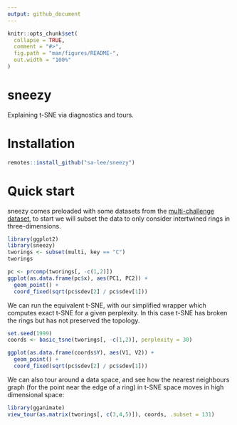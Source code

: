 ```yaml
---
output: github_document
---
```


<!-- README.md is generated from README.Rmd. Please edit that file -->

```r
knitr::opts_chunk$set(
  collapse = TRUE,
  comment = "#>",
  fig.path = "man/figures/README-",
  out.width = "100%"
)
```
# sneezy

Explaining t-SNE via diagnostics and tours.

# Installation

```r
remotes::install_github("sa-lee/sneezy")
```

# Quick start

sneezy comes preloaded with some datasets from the 
[multi-challenge dataset](http://ifs.tuwien.ac.at/dm/dataSets.html), to start
we will subset the data to only consider intertwined rings in three-dimensions.

```r
library(ggplot2)
library(sneezy)
tworings <- subset(multi, key == "C")
tworings

pc <- prcomp(tworings[, -c(1,2)])
ggplot(as.data.frame(pc$x), aes(PC1, PC2)) +
  geom_point() +
  coord_fixed(sqrt(pc$sdev[2] / pc$sdev[1]))
```

We can run the equivalent t-SNE, with our simplified wrapper which computes
exact t-SNE for a given perplexity. In this case t-SNE has broken the rings but
has not preserved the topology.
```r
set.seed(1999)
coords <- basic_tsne(tworings[, -c(1,2)], perplexity = 30)

ggplot(as.data.frame(coords$Y), aes(V1, V2)) +
  geom_point() +
  coord_fixed(sqrt(pc$sdev[2] / pc$sdev[1]))

```

We can also tour around a data space, and see how the nearest neighbours
graph (for the point near the edge of a ring) in t-SNE space moves in 
high dimensional space:

```r
library(gganimate)
view_tour(as.matrix(tworings[, c(3,4,5)]), coords, .subset = 131)
```




